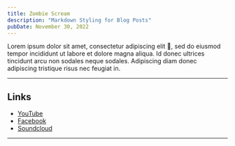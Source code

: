 ```yaml
---
title: Zombie Scream
description: "Markdown Styling for Blog Posts"
pubDate: November 30, 2022
---
```


<BlogImage src={Dog} alt="Beagle Dog by Jules D. on Unsplash" />

Lorem ipsum dolor sit amet, consectetur adipiscing elit 🤣, sed do eiusmod tempor incididunt ut labore et dolore magna aliqua. Id donec ultrices tincidunt arcu non sodales neque sodales. Adipiscing diam donec adipiscing tristique risus nec feugiat in.

---

## Links

- [YouTube](https://youtube.com)
- [Facebook](https://facebook.com)
- [Soundcloud](https://soundcloud.com)

---
